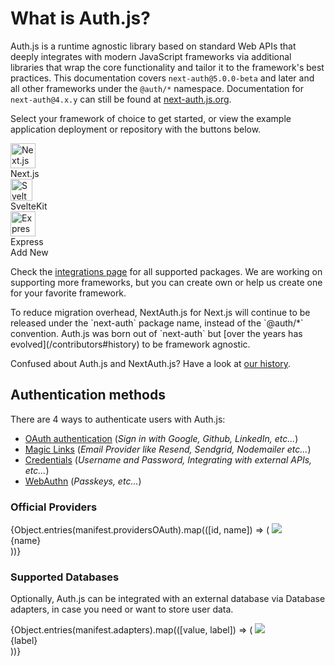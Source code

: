 
# What is Auth.js?

Auth.js is a runtime agnostic library based on standard Web APIs that deeply integrates with modern JavaScript frameworks via additional libraries that wrap the core functionality and tailor it to the framework's best practices. This documentation covers `next-auth@5.0.0-beta` and later and all other frameworks under the `@auth/*` namespace. Documentation for `next-auth@4.x.y` can still be found at [next-auth.js.org](https://next-auth.js.org).

Select your framework of choice to get started, or view the example application deployment or repository with the buttons below.

<div className="flex flex-wrap gap-2 justify-around items-start mt-8 mb-12 w-full">
  <div className="flex flex-col gap-2 group">
    <Link
      href="/getting-started/installation?framework=next.js"
      className="flex relative flex-col flex-wrap justify-between items-center p-4 w-28 h-28 !no-underline rounded-lg border border-solid shadow-sm transition-colors duration-300 border-neutral-200 dark:border-neutral-800 dark:hover:bg-neutral-950 hover:bg-neutral-50 bg-white hover:bg-neutral-100 dark:bg-neutral-900"
    >
      <img
        alt="Next.js Logo"
        src="/img/etc/nextjs.svg"
        width="40"
        className="dark:invert"
      />
      <div className="mt-3 text-sm">Next.js</div>
    </Link>
    <div className="flex justify-stretch gap-2">
      <Tooltip framework="nextjs" label="Live Example">
        <a
          href="https://next-auth-example.vercel.app/"
          rel="noreferrer"
          target="_blank"
          className="flex justify-center p-2 w-full text-sm rounded-md bg-neutral-100 dark:border-neutral-800/30 border-neutral-200/50 border dark:bg-neutral-900"
        >
          <ArrowSquareOut className="size-5" />
        </a>
      </Tooltip>
      <Tooltip framework="nextjs" label="Github Repository">
        <a
          href="https://github.com/nextauthjs/next-auth-example"
          rel="noreferrer"
          target="_blank"
          className="flex justify-center p-2 w-full text-sm rounded-md bg-neutral-100 dark:border-neutral-800/30 border-neutral-200/50 border dark:bg-neutral-900"
        >
          <GithubLogo className="size-5" />
        </a>
      </Tooltip>
    </div>
  </div>
  <div className="flex flex-col gap-2 group">
    <Link
      href="/getting-started/installation?framework=sveltekit"
      className="flex relative flex-col flex-wrap justify-between items-center p-4 w-28 h-28 !no-underline rounded-lg border border-solid shadow-sm transition-colors duration-300 border-neutral-200 dark:border-neutral-800 dark:hover:bg-neutral-950 hover:bg-neutral-50 bg-white hover:bg-neutral-100 dark:bg-neutral-900"
    >
      <img alt="SvelteKit Logo" src="/img/etc/sveltekit.svg" width="35" />
      <div className="mt-3 text-sm">SvelteKit</div>
      <div
        className="absolute z-10 p-2 text-sm font-semibold text-black bg-amber-300 rounded-full shadow-sm"
        style={{ right: "-20px", top: "-15px" }}
      >
        <Flask className="size-6" />
      </div>
    </Link>
    <div className="flex gap-2">
      <Tooltip framework="sveltekit" label="Live Example">
        <a
          href="https://sveltekit-auth-example.vercel.app/"
          rel="noreferrer"
          target="_blank"
          className="flex justify-center p-2 w-full text-sm rounded-md bg-neutral-100 dark:border-neutral-800/30 border-neutral-200/50 border dark:bg-neutral-900"
        >
          <ArrowSquareOut className="size-5" />
        </a>
      </Tooltip>
      <Tooltip framework="sveltekit" label="Github Repository">
        <a
          href="https://github.com/nextauthjs/sveltekit-auth-example"
          rel="noreferrer"
          target="_blank"
          className="flex justify-center p-2 w-full text-sm rounded-md bg-neutral-100 dark:border-neutral-800/30 border-neutral-200/50 border dark:bg-neutral-900"
        >
          <GithubLogo className="size-5" />
        </a>
      </Tooltip>
    </div>
  </div>
  <div className="flex flex-col gap-2 group">
    <Link
      href="/getting-started/installation?framework=express"
      className="flex relative flex-col flex-wrap justify-between items-center p-4 w-28 h-28 !no-underline rounded-lg border border-solid shadow-sm transition-colors duration-300 border-neutral-200 dark:border-neutral-800 dark:hover:bg-neutral-950 hover:bg-neutral-50 bg-white hover:bg-neutral-100 dark:bg-neutral-900"
    >
      <img
        alt="Express Logo"
        src="/img/etc/express.svg"
        width="40"
        className="dark:invert"
      />
      <div className="mt-3 text-sm">Express</div>
      <div
        className="absolute z-10 p-2 text-sm font-semibold text-black bg-amber-300 rounded-full shadow-sm"
        style={{ right: "-20px", top: "-15px" }}
      >
        <Flask className="size-6" />
      </div>
    </Link>
    <div className="flex gap-2">
      <Tooltip framework="express" label="Live Example">
        <a
          href="https://express-auth-example.vercel.app/"
          rel="noreferrer"
          target="_blank"
          className="flex justify-center p-2 w-full text-sm rounded-md bg-neutral-100 dark:border-neutral-800/30 border-neutral-200/50 border dark:bg-neutral-900"
        >
          <ArrowSquareOut className="size-5" />
        </a>
      </Tooltip>
      <Tooltip framework="express" label="Github Repository">
        <a
          href="https://github.com/nextauthjs/express-auth-example"
          rel="noreferrer"
          target="_blank"
          className="flex justify-center p-2 w-full text-sm rounded-md bg-neutral-100 dark:border-neutral-800/30 border-neutral-200/50 border dark:bg-neutral-900"
        >
          <GithubLogo className="size-5" />
        </a>
      </Tooltip>
    </div>
  </div>
  <Link
    href="/guides/creating-a-framework-integration"
    className="flex relative flex-col flex-wrap justify-between items-center p-4 w-28 h-28 bg-white rounded-lg border border-solid shadow-sm border-slate-200 dark:border-neutral-800 dark:bg-neutral-900 hover:bg-neutral-100 hover:dark:bg-neutral-950 transition !no-underline duration-300"
  >
    <Plus className="size-9" />
    <div className="mt-3 text-sm">Add New</div>
  </Link>
</div>

Check the [integrations page](/getting-started/integrations) for all supported packages. We are working on supporting more frameworks, but you can create own or
help us create one for your favorite framework.

<Callout type="info">
  To reduce migration overhead, NextAuth.js for Next.js will continue to be
  released under the `next-auth` package name, instead of the `@auth/*`
  convention. Auth.js was born out of `next-auth` but [over the years has
  evolved](/contributors#history) to be framework agnostic.

Confused about Auth.js and NextAuth.js? Have a look at [our
history](/contributors#history).

</Callout>

## Authentication methods

There are 4 ways to authenticate users with Auth.js:

- [OAuth authentication](/getting-started/authentication/oauth) (_Sign in with Google, Github, LinkedIn, etc..._)
- [Magic Links](/getting-started/authentication/email) (_Email Provider like Resend, Sendgrid, Nodemailer etc..._)
- [Credentials](/getting-started/authentication/credentials) (_Username and Password, Integrating with external APIs, etc..._)
- [WebAuthn](/getting-started/authentication/webauthn) (_Passkeys, etc..._)

### Official Providers

<ListDisclosure limit={8}>
  {Object.entries(manifest.providersOAuth).map(([id, name]) => (
    <Link
      href={`/getting-started/providers/${id}`}
      key={name}
      className="p-4 border border-solid dark:border-neutral-800 border-neutral-200 rounded-lg flex flex-col items-center justify-between w-36 shadow-sm h-32 dark:border-neutral-800 dark:hover:bg-neutral-950 hover:bg-neutral-50 transition-colors duration-300 !no-underline"
    >
      <img src={`/img/providers/${id}.svg`} className="w-11 mt-2" />
      <div className="text-sm text-center">{name}</div>
    </Link>
  ))}
</ListDisclosure>

### Supported Databases

Optionally, Auth.js can be integrated with an external database via Database adapters, in case you need or want to store user data.

<ListDisclosure limit={8}>
  {Object.entries(manifest.adapters).map(([value, label]) => (
    <Link
      href={`/getting-started/adapters/${value}`}
      key={value}
      className="p-4 border border-solid dark:border-neutral-800 border-neutral-200 rounded-lg flex flex-col items-center justify-between w-36 shadow-sm h-32 dark:border-neutral-800 dark:hover:bg-neutral-950 hover:bg-neutral-50 transition-colors duration-300 !no-underline"
    >
      <img src={`/img/adapters/${value}.svg`} className="h-12 mt-2" />
      <div className="text-sm text-center">{label}</div>
    </Link>
  ))}
</ListDisclosure>
